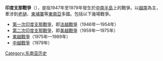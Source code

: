 '''印度支那戰爭'''（{{lang-vi|Chiến tranh Đông Dương}}），是指1947年至1979年發生於[[中南半島|中南半島]]上的戰爭。以[[越南|越南]]為主，牽涉到[[老撾|老撾]]、[[柬埔寨|柬埔寨]]等[[東南亞|東南亞]]多國。包括以下幾場戰爭。

* [[第一次印度支那戰爭|第一次印度支那戰爭]]，即[[法越戰爭|法越戰爭]]（1946年—1954年）
* [[第二次印度支那戰爭|第二次印度支那戰爭]]，即[[越南戰爭|美越戰爭]]（1959年—1975年）
* [[柬越戰爭|柬越戰爭]]（1975年—1989年）
* [[中越戰爭|中越戰爭]]（1979年）

{{Disambiguation|Cat=六字战事消歧义}}

[[Category:东南亚历史|Category:东南亚历史]]